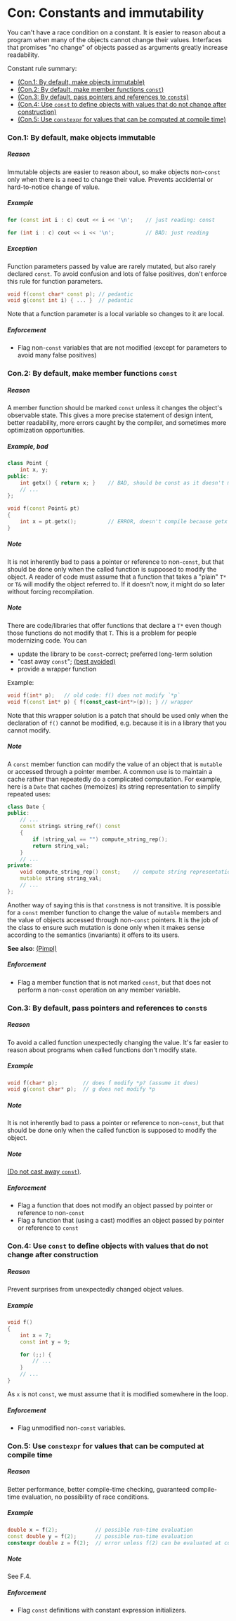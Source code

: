 # <a href="#" name="S-const"></a>Con: Constants and immutability

You can't have a race condition on a constant.
It is easier to reason about a program when many of the objects cannot change their values.
Interfaces that promises "no change" of objects passed as arguments greatly increase readability.

Constant rule summary:

* [(Con.1: By default, make objects immutable)](/const#Rconst-immutable)
* [(Con.2: By default, make member functions `const`)](/const#Rconst-fct)
* [(Con.3: By default, pass pointers and references to `const`s)](/const#Rconst-ref)
* [(Con.4: Use `const` to define objects with values that do not change after construction)](/const#Rconst-const)
* [(Con.5: Use `constexpr` for values that can be computed at compile time)](/const#Rconst-constexpr)

### <a href="#" name="Rconst-immutable"></a>Con.1: By default, make objects immutable

##### Reason

Immutable objects are easier to reason about, so make objects non-`const` only when there is a need to change their value.
Prevents accidental or hard-to-notice change of value.

##### Example

```cpp
for (const int i : c) cout << i << '\n';    // just reading: const

for (int i : c) cout << i << '\n';          // BAD: just reading
```

##### Exception

Function parameters passed by value are rarely mutated, but also rarely declared `const`.
To avoid confusion and lots of false positives, don't enforce this rule for function parameters.

```cpp
void f(const char* const p); // pedantic
void g(const int i) { ... }  // pedantic
```

Note that a function parameter is a local variable so changes to it are local.

##### Enforcement

* Flag non-`const` variables that are not modified (except for parameters to avoid many false positives)

### <a href="#" name="Rconst-fct"></a>Con.2: By default, make member functions `const`

##### Reason

A member function should be marked `const` unless it changes the object's observable state.
This gives a more precise statement of design intent, better readability, more errors caught by the compiler, and sometimes more optimization opportunities.

##### Example, bad

```cpp
class Point {
    int x, y;
public:
    int getx() { return x; }    // BAD, should be const as it doesn't modify the object's state
    // ...
};

void f(const Point& pt)
{
    int x = pt.getx();          // ERROR, doesn't compile because getx was not marked const
}
```

##### Note

It is not inherently bad to pass a pointer or reference to non-`const`,
but that should be done only when the called function is supposed to modify the object.
A reader of code must assume that a function that takes a "plain" `T*` or `T&` will modify the object referred to.
If it doesn't now, it might do so later without forcing recompilation.

##### Note

There are code/libraries that offer functions that declare a `T*` even though
those functions do not modify that `T`.
This is a problem for people modernizing code.
You can

* update the library to be `const`-correct; preferred long-term solution
* "cast away `const`"; [(best avoided)](/expr#Res-casts-const)
* provide a wrapper function

Example:

```cpp
void f(int* p);   // old code: f() does not modify `*p`
void f(const int* p) { f(const_cast<int*>(p)); } // wrapper
```

Note that this wrapper solution is a patch that should be used only when the declaration of `f()` cannot be modified,
e.g. because it is in a library that you cannot modify.

##### Note

A `const` member function can modify the value of an object that is `mutable` or accessed through a pointer member.
A common use is to maintain a cache rather than repeatedly do a complicated computation.
For example, here is a `Date` that caches (memoizes) its string representation to simplify repeated uses:

```cpp
class Date {
public:
    // ...
    const string& string_ref() const
    {
        if (string_val == "") compute_string_rep();
        return string_val;
    }
    // ...
private:
    void compute_string_rep() const;    // compute string representation and place it in string_val
    mutable string string_val;
    // ...
};
```

Another way of saying this is that `const`ness is not transitive.
It is possible for a `const` member function to change the value of `mutable` members and the value of objects accessed
through non-`const` pointers.
It is the job of the class to ensure such mutation is done only when it makes sense according to the semantics (invariants)
it offers to its users.

**See also**: [(Pimpl)](/interfaces#Ri-pimpl)

##### Enforcement

* Flag a member function that is not marked `const`, but that does not perform a non-`const` operation on any member variable.

### <a href="#" name="Rconst-ref"></a>Con.3: By default, pass pointers and references to `const`s

##### Reason

To avoid a called function unexpectedly changing the value.
It's far easier to reason about programs when called functions don't modify state.

##### Example

```cpp
void f(char* p);        // does f modify *p? (assume it does)
void g(const char* p);  // g does not modify *p
```

##### Note

It is not inherently bad to pass a pointer or reference to non-`const`,
but that should be done only when the called function is supposed to modify the object.

##### Note

[(Do not cast away `const`)](/expr#Res-casts-const).

##### Enforcement

* Flag a function that does not modify an object passed by pointer or reference to non-`const`
* Flag a function that (using a cast) modifies an object passed by pointer or reference to `const`

### <a href="#" name="Rconst-const"></a>Con.4: Use `const` to define objects with values that do not change after construction

##### Reason

Prevent surprises from unexpectedly changed object values.

##### Example

```cpp
void f()
{
    int x = 7;
    const int y = 9;

    for (;;) {
        // ...
    }
    // ...
}
```

As `x` is not `const`, we must assume that it is modified somewhere in the loop.

##### Enforcement

* Flag unmodified non-`const` variables.

### <a href="#" name="Rconst-constexpr"></a>Con.5: Use `constexpr` for values that can be computed at compile time

##### Reason

Better performance, better compile-time checking, guaranteed compile-time evaluation, no possibility of race conditions.

##### Example

```cpp
double x = f(2);            // possible run-time evaluation
const double y = f(2);      // possible run-time evaluation
constexpr double z = f(2);  // error unless f(2) can be evaluated at compile time
```

##### Note

See F.4.

##### Enforcement

* Flag `const` definitions with constant expression initializers.

